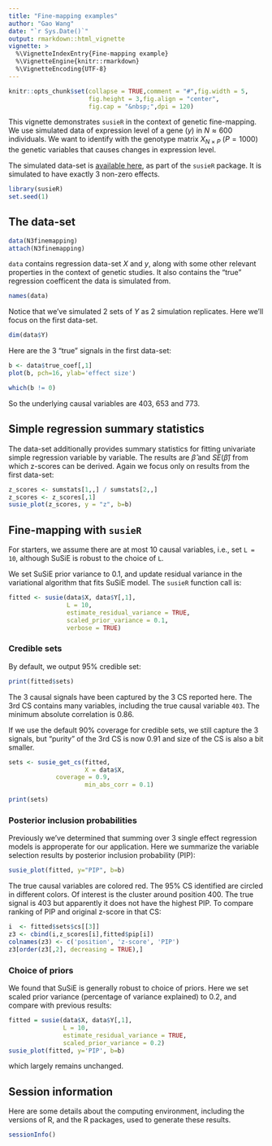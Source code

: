 ```yaml
---
title: "Fine-mapping examples"
author: "Gao Wang"
date: "`r Sys.Date()`"
output: rmarkdown::html_vignette
vignette: >
  %\VignetteIndexEntry{Fine-mapping example}
  %\VignetteEngine{knitr::rmarkdown}
  %\VignetteEncoding{UTF-8}
---
```


```r
knitr::opts_chunk$set(collapse = TRUE,comment = "#",fig.width = 5,
                      fig.height = 3,fig.align = "center",
                      fig.cap = "&nbsp;",dpi = 120)
```

This vignette demonstrates `susieR` in the context of genetic
fine-mapping.  We use simulated data of expression level of a gene
($y$) in $N \approx 600$ individuals.  We want to identify with the
genotype matrix $X_{N\times P}$ ($P=1000$) the genetic variables that
causes changes in expression level.

The simulated data-set is [available
here][N3finemapping],
as part of the `susieR` package. It is simulated to have exactly 3
non-zero effects.

```r
library(susieR)
set.seed(1)
```

## The data-set

```r
data(N3finemapping)
attach(N3finemapping)
```

`data` contains regression data-set $X$ and $y$, along with some other
relevant properties in the context of genetic studies. It also
contains the "true" regression coefficent the data is simulated from.

```r
names(data)
```

Notice that we've simulated 2 sets of $Y$ as 2 simulation
replicates. Here we'll focus on the first data-set.

```r
dim(data$Y)
```

Here are the 3 "true" signals in the first data-set:

```r
b <- data$true_coef[,1]
plot(b, pch=16, ylab='effect size')
```

```r
which(b != 0)
```

So the underlying causal variables are 403, 653 and 773.

## Simple regression summary statistics

The data-set additionally provides summary statistics for fitting
univariate simple regression variable by variable. The results are
$\hat{\beta}$ and $SE(\hat{\beta})$ from which z-scores can be
derived. Again we focus only on results from the first data-set:

```r
z_scores <- sumstats[1,,] / sumstats[2,,]
z_scores <- z_scores[,1]
susie_plot(z_scores, y = "z", b=b)
```

## Fine-mapping with `susieR`

For starters, we assume there are at most 10 causal variables, i.e.,
set `L = 10`, although SuSiE is robust to the choice of `L`.

We set SuSiE prior variance to 0.1, and update residual variance in
the variational algorithm that fits SuSiE model. The `susieR` function
call is:

```r
fitted <- susie(data$X, data$Y[,1],
                L = 10,
                estimate_residual_variance = TRUE, 
                scaled_prior_variance = 0.1,
				verbose = TRUE)
```

### Credible sets

By default, we output 95% credible set:

```r
print(fitted$sets)
```

The 3 causal signals have been captured by the 3 CS reported here. The
3rd CS contains many variables, including the true causal variable
`403`. The minimum absolute correlation is 0.86.

If we use the default 90% coverage for credible sets, we still
capture the 3 signals, but "purity" of the 3rd CS is now 0.91 and size
of the CS is also a bit smaller.

```r
sets <- susie_get_cs(fitted,
                     X = data$X,
	  	     coverage = 0.9,
                     min_abs_corr = 0.1)
```

```r
print(sets)
```

### Posterior inclusion probabilities

Previously we've determined that summing over 3 single effect
regression models is approperate for our application. Here we
summarize the variable selection results by posterior inclusion
probability (PIP):

```r
susie_plot(fitted, y="PIP", b=b)
```

The true causal variables are colored red. The 95% CS identified are
circled in different colors. Of interest is the cluster around
position 400. The true signal is 403 but apparently it does not have
the highest PIP. To compare ranking of PIP and original z-score in
that CS:

```r
i  <- fitted$sets$cs[[3]]
z3 <- cbind(i,z_scores[i],fitted$pip[i])
colnames(z3) <- c('position', 'z-score', 'PIP')
z3[order(z3[,2], decreasing = TRUE),]
```

### Choice of priors

We found that SuSiE is generally robust to choice of priors. Here we
set scaled prior variance (percentage of variance explained) to 0.2,
and compare with previous results:

```r
fitted = susie(data$X, data$Y[,1],
               L = 10,
               estimate_residual_variance = TRUE, 
               scaled_prior_variance = 0.2)
susie_plot(fitted, y='PIP', b=b)
```

which largely remains unchanged.

## Session information

Here are some details about the computing environment, including the
versions of R, and the R packages, used to generate these results.

```r
sessionInfo()
```

[N3finemapping]: https://github.com/stephenslab/susieR/blob/master/inst/datafiles/N3finemapping.rds
